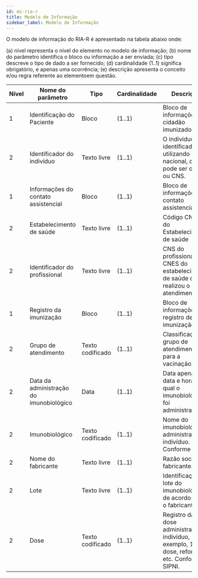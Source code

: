 ```yaml
---
id: mi-ria-r
title: Modelo de Informação
sidebar_label: Modelo de Informação
---
```



<EmDesenvolvimento />

O modelo de informação do RIA-R é apresentado na tabela abaixo onde:

(a) nível representa o nível do elemento no modelo de informação;
(b) nome do parâmetro identifica o bloco ou informação a ser enviada;
(c) tipo descreve o tipo de dado a ser fornecido;
(d) cardinalidade (1..1) significa obrigatório, e apenas uma ocorrência;
(e) descrição apresenta o conceito e/ou regra referente ao elementoem questão.

| Nível | Nome do parâmetro                       | Tipo             | Cardinalidade | Descrição                                                                                        |
| ----- | --------------------------------------- | ---------------- | ------------- | ------------------------------------------------------------------------------------------------ |
| 1     | Identificação do Paciente               | Bloco            | (1..1)        | Bloco de informações do cidadão imunizado                                                        |
| 2     | Identificador do indivíduo              | Texto livre      | (1..1)        | O indivíduo é identificado utilizando um ID nacional, que pode ser o CPF ou CNS.                 |
| 1     | Informações do contato assistencial     | Bloco            | (1..1)        | Bloco de informações do contato assistencial.                                                    |
| 2     | Estabelecimento de saúde                | Texto livre      | (1..1)        | Código CNES do Estabelecimento de saúde                                                          |
| 2     | Identificador do profissional           | Texto livre      | (1..1)        | CNS do profissional no CNES do estabelecimento de saúde que realizou o atendimento.              |
| 1     | Registro da imunização                  | Bloco            | (1..1)        | Bloco de informações do registro de imunização                                                   |
| 2     | Grupo de atendimento                    | Texto codificado | (1..1)        | Classificação do grupo de atendimento para a vacinação.                                          |
| 2     | Data da administração do imunobiológico | Data             | (1..1)        | Data apenas ou data e hora na qual o imunobiológico foi administrado.                            |
| 2     | Imunobiológico                          | Texto codificado | (1..1)        | Nome do imunobiológico administrado do indivíduo. Conforme SIPNI.                                |
| 2     | Nome do fabricante                      | Texto livre      | (1..1)        | Razão social do fabricante.                                                                      |
| 2     | Lote                                    | Texto livre      | (1..1)        | Identificação do lote do imunobiológico de acordo com o fabricante.                              |
| 2     | Dose                                    | Texto codificado | (1..1)        | Registro da dose administrada no indivíduo, por exemplo, 1a. dose, reforço, etc. Conforme SIPNI. |
